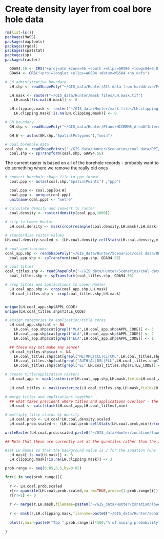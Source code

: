 Create density layer from coal bore hole data
========================================================


```r
rm(list=ls())
packages(MASS)
packages(maptools)
packages(rgdal)
packages(spatstat)
packages(sp)
packages(raster)

  GDA94.56 <- CRS("+proj=utm +zone=56 +south +ellps=GRS80 +towgs84=0,0,0,0,0,0,0 +units=m +no_defs")
  GDA94 <- CRS("+proj=longlat +ellps=WGS84 +datum=WGS84 +no_defs")

# LH administrative boundary
  LH.shp <- readShapePoly("~/GIS_data/Hunter/All data from harddrive/From DO/OEH_Lower_Hunter_18122012/Administrative/LHRS_Study_Area.shp", proj4=GDA94.56)

  LH.mask <- raster("~/GIS_data/Hunter/mask files/LH.mask.tif")
    LH.mask[!is.na(LH.mask)] <- 0

  LH.clipping.mask <- raster("~/GIS_data/Hunter/mask files/LH.clipping.mask.tif")
    LH.clipping.mask[!is.na(LH.clipping.mask)] <- 0

# GH boundary
  GH.shp <- readShapePoly("~/GIS_data/Hunter/Plans/HCCREMS_AreaOfInterest/HCCREMS_AoI_GDAtm.shp", proj4=GDA94.56)

  GH.W <- as(as(GH.shp,"SpatialPolygons"),"owin")

# coal borehole data
coal.shp <- readShapePoints("~/GIS_data/Hunter/Scenarios/coal data/DPI/coal_borehole.shp", proj4=GDA94)
  coal.shp <- spTransform(coal.shp, GDA94.56)


```

The current raster is based on all of the borehole records - probably want to do something where we remove the really old ones

```r
# convert borehole shape file to ppp format
  coal.ppp <- as(as(coal.shp,"SpatialPoints") ,"ppp")

  coal.ppp <- coal.ppp[GH.W]
  coal.ppp <- unique(coal.ppp)
  unitname(coal.ppp) <- "metre"

# calculate density and convert to raster
  coal.density <- raster(density(coal.ppp,1000))
  
# clip to Lower Hunter
  LH.coal.density <- mask(crop(resample(coal.density,LH.mask),LH.mask),LH.mask)

# standardise raster values
LH.coal.density.scaled <- (LH.coal.density-cellStats(LH.coal.density,min))/(cellStats(LH.coal.density,max)-cellStats(LH.coal.density,min))

```



```r

# coal applications
coal_app.shp <- readShapePoly("~/GIS_data/Hunter/Scenarios/coal data/DPI/coal_applications.shp", proj4=GDA94)
  coal_app.shp <- spTransform(coal_app.shp, GDA94.56)

# coal titles
coal_titles.shp <- readShapePoly("~/GIS_data/Hunter/Scenarios/coal data/DPI/coal_titles.shp", proj4=GDA94)
  coal_titles.shp <- spTransform(coal_titles.shp, GDA94.56)

# crop titles and applications to Lower Hunter
  LH.coal_app.shp <- crop(coal_app.shp,LH.mask)
  LH.coal_titles.shp <- crop(coal_titles.shp,LH.mask)


unique(LH.coal_app.shp$APPL_CODE)
unique(LH.coal_titles.shp$TITLE_CODE)

# assign categories to application/title cores
  LH.coal_app.shp$cat <- NA
    LH.coal_app.shp$cat[grepl("MLA",LH.coal_app.shp$APPL_CODE)] <- 3
    LH.coal_app.shp$cat[grepl("ALA",LH.coal_app.shp$APPL_CODE)] <- 2
    LH.coal_app.shp$cat[grepl("ELA",LH.coal_app.shp$APPL_CODE)] <- 1

  ## these may not make any sense!
  LH.coal_titles.shp$cat <- NA
    LH.coal_titles.shp$cat[grepl("ML|MPL|CCL|CL|CML",LH.coal_titles.shp$TITLE_CODE)] <- 3
    LH.coal_titles.shp$cat[grepl("AUTH|AL|DSL|PLL",LH.coal_titles.shp$TITLE_CODE)] <- 2
    LH.coal_titles.shp$cat[grepl("EL",LH.coal_titles.shp$TITLE_CODE)] <- 1

# create title/application rasters
  LH.coal_app <- mask(rasterize(LH.coal_app.shp,LH.mask,field=LH.coal_app.shp$cat),LH.mask)
  
  LH.coal_titles <- mask(rasterize(LH.coal_titles.shp,LH.mask,field=LH.coal_titles.shp$cat),LH.mask)

# merge titles and applications together
  ## what takes precident where titles and applications overlap? - the max value
  LH.coal <- calc(stack(LH.coal_app,LH.coal_titles),min)

# multiply title status by density
  LH.coal.prob <- LH.coal*LH.coal.density.scaled
  LH.coal.prob.scaled <- (LH.coal.prob-cellStats(LH.coal.prob,min))/(cellStats(LH.coal.prob,max)-cellStats(LH.coal.prob,min))

writeRaster(LH.coal.prob.scaled,paste0("~/GIS_data/Hunter/zonation/lower hunter/coal tifs/mining_prob.tif"),format="GTiff",overwrite=T)


```


```r
## Note that these are currently set at the quantiles rather than the actual "probability"

#set LH masks so that the background value is 3 for the zonation runs
  LH.mask[!is.na(LH.mask)] <- 3
  LH.clipping.mask[!is.na(LH.clipping.mask)] <- 3

prob.range <- seq(0.05,0.5,by=0.05)

for(i in seq(prob.range)){
  
  r <- LH.coal.prob.scaled
  r[r> quantile(LH.coal.prob.scaled,na.rm=TRUE,probs=(1-prob.range[i]))] <- 1
  r[r!=1] <- 3
  
  r <- merge(r,LH.mask,filename=paste0("~/GIS_data/Hunter/zonation/lower hunter/coal tifs/mining_",1-prob.range[i],".tif"),format="GTiff",overwrite=T)
  
  r <- mask(r,LH.clipping.mask,filename=paste0("~/GIS_data/Hunter/zonation/lower hunter/coal tifs/mining_",1-prob.range[i],"_clipped.tif"),format="GTiff",overwrite=T)
  
  plot(r,main=paste0("Top ",prob.range[i]*100,"% of mining probability"),axes=F,legend=F,col=terrain.colors(2))
      
}


```
